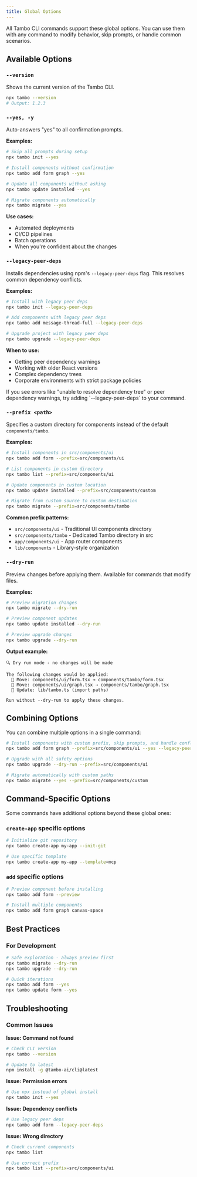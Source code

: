 ```yaml
---
title: Global Options
---
```


All Tambo CLI commands support these global options. You can use them with any command to modify behavior, skip prompts, or handle common scenarios.

## Available Options

### `--version`

Shows the current version of the Tambo CLI.

```bash
npx tambo --version
# Output: 1.2.3
```

### `--yes, -y`

Auto-answers "yes" to all confirmation prompts.

**Examples:**

```bash
# Skip all prompts during setup
npx tambo init --yes

# Install components without confirmation
npx tambo add form graph --yes

# Update all components without asking
npx tambo update installed --yes

# Migrate components automatically
npx tambo migrate --yes
```

**Use cases:**

- Automated deployments
- CI/CD pipelines
- Batch operations
- When you're confident about the changes

### `--legacy-peer-deps`

Installs dependencies using npm's `--legacy-peer-deps` flag. This resolves common dependency conflicts.

**Examples:**

```bash
# Install with legacy peer deps
npx tambo init --legacy-peer-deps

# Add components with legacy peer deps
npx tambo add message-thread-full --legacy-peer-deps

# Upgrade project with legacy peer deps
npx tambo upgrade --legacy-peer-deps
```

**When to use:**

- Getting peer dependency warnings
- Working with older React versions
- Complex dependency trees
- Corporate environments with strict package policies

<Callout type="info" title="Dependency Conflicts">
  If you see errors like "unable to resolve dependency tree" or peer dependency
  warnings, try adding `--legacy-peer-deps` to your command.
</Callout>

### `--prefix <path>`

Specifies a custom directory for components instead of the default `components/tambo`.

**Examples:**

```bash
# Install components in src/components/ui
npx tambo add form --prefix=src/components/ui

# List components in custom directory
npx tambo list --prefix=src/components/ui

# Update components in custom location
npx tambo update installed --prefix=src/components/custom

# Migrate from custom source to custom destination
npx tambo migrate --prefix=src/components/tambo
```

**Common prefix patterns:**

- `src/components/ui` - Traditional UI components directory
- `src/components/tambo` - Dedicated Tambo directory in src
- `app/components/ui` - App router components
- `lib/components` - Library-style organization

### `--dry-run`

Preview changes before applying them. Available for commands that modify files.

**Examples:**

```bash
# Preview migration changes
npx tambo migrate --dry-run

# Preview component updates
npx tambo update installed --dry-run

# Preview upgrade changes
npx tambo upgrade --dry-run
```

**Output example:**

```
🔍 Dry run mode - no changes will be made

The following changes would be applied:
  📁 Move: components/ui/form.tsx → components/tambo/form.tsx
  📁 Move: components/ui/graph.tsx → components/tambo/graph.tsx
  📝 Update: lib/tambo.ts (import paths)

Run without --dry-run to apply these changes.
```

## Combining Options

You can combine multiple options in a single command:

```bash
# Install components with custom prefix, skip prompts, and handle conflicts
npx tambo add form graph --prefix=src/components/ui --yes --legacy-peer-deps

# Upgrade with all safety options
npx tambo upgrade --dry-run --prefix=src/components/ui

# Migrate automatically with custom paths
npx tambo migrate --yes --prefix=src/components/custom
```

## Command-Specific Options

Some commands have additional options beyond these global ones:

### `create-app` specific options

```bash
# Initialize git repository
npx tambo create-app my-app --init-git

# Use specific template
npx tambo create-app my-app --template=mcp
```

### `add` specific options

```bash
# Preview component before installing
npx tambo add form --preview

# Install multiple components
npx tambo add form graph canvas-space
```

## Best Practices

### For Development

```bash
# Safe exploration - always preview first
npx tambo migrate --dry-run
npx tambo upgrade --dry-run

# Quick iterations
npx tambo add form --yes
npx tambo update form --yes
```

## Troubleshooting

### Common Issues

**Issue: Command not found**

```bash
# Check CLI version
npx tambo --version

# Update to latest
npm install -g @tambo-ai/cli@latest
```

**Issue: Permission errors**

```bash
# Use npx instead of global install
npx tambo init --yes
```

**Issue: Dependency conflicts**

```bash
# Use legacy peer deps
npx tambo add form --legacy-peer-deps
```

**Issue: Wrong directory**

```bash
# Check current components
npx tambo list

# Use correct prefix
npx tambo list --prefix=src/components/ui
```
